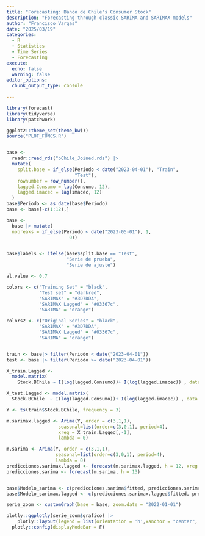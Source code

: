 ```yaml
---
title: "Forecasting: Banco de Chile's Consumer Stock"
description: "Forecasting through classic SARIMA and SARIMAX models"
author: "Francisco Vargas"
date: "2025/03/19"
categories: 
  - R
  - Statistics
  - Time Series
  - Forecasting
execute:
  echo: false
  warning: false
editor_options: 
  chunk_output_type: console
  
---
```


```r
library(forecast)
library(tidyverse)
library(patchwork)

ggplot2::theme_set(theme_bw())
source("PLOT_FUNCS.R")


base <- 
  readr::read_rds("bChile_Joined.rds") |> 
  mutate(
    split.base = if_else(Periodo < date("2023-04-01"), "Train", 
                         "Test"),
    rownumber = row_number(),
    lagged.Consumo = lag(Consumo, 12),
    lagged.imacec = lag(imacec, 12)
  )
base$Periodo <- as_date(base$Periodo)
base <- base[-c(1:12),]

base <- 
  base |> mutate(
  nobreaks = if_else(Periodo < date("2023-05-01"), 1, 
                       0))


base$labels <- ifelse(base$split.base == "Test", 
                      "Serie de prueba", 
                      "Serie de ajuste")

al.value <- 0.7

colors <- c("Training Set" = "black", 
            "Test set" = "darkred",
            "SARIMAX" = "#3D7DDA",
            "SARIMAX Lagged" = "#03367c",
            "SARIMA" = "orange")

colors2 <- c("Original Series" = "black", 
            "SARIMAX" = "#3D7DDA",
            "SARIMAX Lagged" = "#03367c",
            "SARIMA" = "orange")


train <- base|> filter(Periodo < date("2023-04-01"))
test <- base |> filter(Periodo >= date("2023-04-01"))

X_train.Lagged <- 
  model.matrix(
    Stock.BChile ~ I(log(lagged.Consumo))+ I(log(lagged.imacec)) , data = train)

X_test.Lagged <- model.matrix(
  Stock.BChile  ~ I(log(lagged.Consumo))+ I(log(lagged.imacec)) , data = test)

Y <- ts(train$Stock.BChile, frequency = 3)

m.sarimax.lagged <- Arima(Y, order = c(3,1,1), 
                   seasonal=list(order=c(3,0,1), period=4),
                   xreg = X_train.Lagged[,-1],
                   lambda = 0)

m.sarima <- Arima(Y, order = c(3,1,1), 
                  seasonal=list(order=c(3,0,1), period=4),
                  lambda = 0)
predicciones.sarimax.lagged <- forecast(m.sarimax.lagged, h = 12, xreg = X_test.Lagged[,-1])
predicciones.sarima <- forecast(m.sarima, h = 13)


base$Modelo_sarima <- c(predicciones.sarima$fitted, predicciones.sarima$mean)
base$Modelo_sarimax.lagged <- c(predicciones.sarimax.lagged$fitted, predicciones.sarimax.lagged$mean)

serie_zoom <- customGraph(base = base, zoom.date = "2022-01-01")

plotly::ggplotly(serie_zoom$grafico) |> 
    plotly::layout(legend = list(orientation = 'h',xanchor = "center", x = 0.5, y= 1.1)) |> 
  plotly::config(displayModeBar = F)

```

